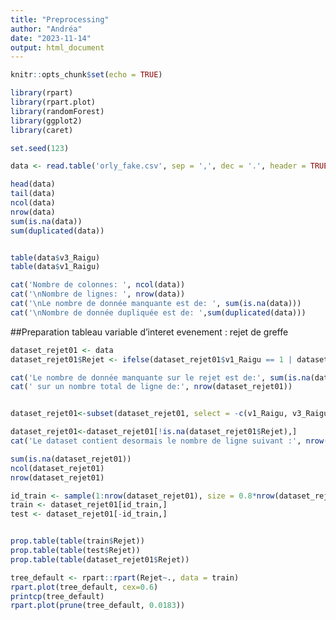 ---
title: "Preprocessing"
author: "Andréa"
date: "2023-11-14"
output: html_document
---

```{r setup, include=FALSE}
knitr::opts_chunk$set(echo = TRUE)
```


```{r Environment}
library(rpart)
library(rpart.plot)
library(randomForest)
library(ggplot2)
library(caret)

set.seed(123)
```



```{r Loading}
data <- read.table('orly_fake.csv', sep = ',', dec = '.', header = TRUE)

head(data)
tail(data)
ncol(data)
nrow(data)
sum(is.na(data))
sum(duplicated(data))


table(data$v3_Raigu)
table(data$v1_Raigu)

cat('Nombre de colonnes: ', ncol(data))
cat('\nNombre de lignes: ', nrow(data))
cat('\nLe nombre de donnée manquante est de: ', sum(is.na(data)))
cat('\nNombre de donnée dupliquée est de: ',sum(duplicated(data)))

```


##Preparation tableau variable d'interet evenement : rejet de greffe

```{r creation d'une colonne globale sur l'evenement rejet de greffe}

dataset_rejet01 <- data
dataset_rejet01$Rejet <- ifelse(dataset_rejet01$v1_Raigu == 1 | dataset_rejet01$v3_Raigu == 1, 1, 0)

cat('Le nombre de donnée manquante sur le rejet est de:', sum(is.na(dataset_rejet01$Rejet)))
cat(' sur un nombre total de ligne de:', nrow(dataset_rejet01))



```

```{r preparation des variables}


dataset_rejet01<-subset(dataset_rejet01, select = -c(v1_Raigu, v3_Raigu, raison, delai_v1_RAigu, delai_v3, delai_v3_RAigu, delai_sortie))

```


```{r suppression des ligne pour lesquelles on ne possede pas l'information rejet de greffe}

dataset_rejet01<-dataset_rejet01[!is.na(dataset_rejet01$Rejet),]
cat('Le dataset contient desormais le nombre de ligne suivant :', nrow(dataset_rejet01))

sum(is.na(dataset_rejet01))
ncol(dataset_rejet01)
nrow(dataset_rejet01)

```

```{r split train et test}

id_train <- sample(1:nrow(dataset_rejet01), size = 0.8*nrow(dataset_rejet01))
train <- dataset_rejet01[id_train,]
test <- dataset_rejet01[-id_train,]


prop.table(table(train$Rejet))
prop.table(table(test$Rejet))
prop.table(table(dataset_rejet01$Rejet))
```


```{r creation arbre par default}

tree_default <- rpart::rpart(Rejet~., data = train)
rpart.plot(tree_default, cex=0.6)
printcp(tree_default)
rpart.plot(prune(tree_default, 0.0183))
```